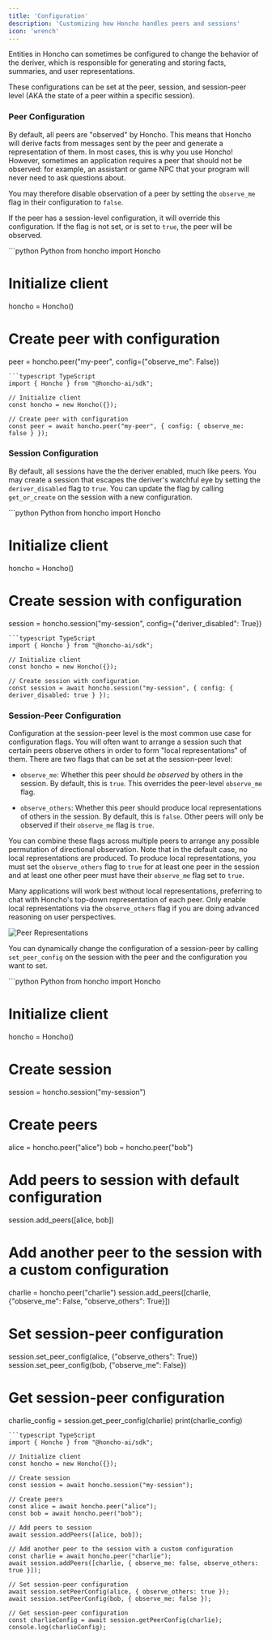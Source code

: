 ```yaml
---
title: 'Configuration'
description: 'Customizing how Honcho handles peers and sessions'
icon: 'wrench'
---
```


Entities in Honcho can sometimes be configured to change the behavior of the deriver, which is responsible for generating and storing facts, summaries, and user representations.

These configurations can be set at the peer, session, and session-peer level (AKA the state of a peer within a specific session).

### Peer Configuration

By default, all peers are "observed" by Honcho. This means that Honcho will derive facts from messages sent by the peer and generate a representation of them. In most cases, this is why you use Honcho! However, sometimes an application requires a peer that should not be observed: for example, an assistant or game NPC that your program will never need to ask questions about.

You may therefore disable observation of a peer by setting the `observe_me` flag in their configuration to `false`.

If the peer has a session-level configuration, it will override this configuration. If the flag is not set, or is set to `true`, the peer will be observed.

<CodeGroup>
```python Python
from honcho import Honcho

# Initialize client
honcho = Honcho()

# Create peer with configuration
peer = honcho.peer("my-peer", config={"observe_me": False})
```
```typescript TypeScript
import { Honcho } from "@honcho-ai/sdk";

// Initialize client
const honcho = new Honcho({});

// Create peer with configuration
const peer = await honcho.peer("my-peer", { config: { observe_me: false } });
```
</CodeGroup>

### Session Configuration

By default, all sessions have the the deriver enabled, much like peers. You may create a session that escapes the deriver's watchful eye by setting the `deriver_disabled` flag to `true`. You can update the flag by calling `get_or_create` on the session with a new configuration.

<CodeGroup>
```python Python
from honcho import Honcho

# Initialize client
honcho = Honcho()

# Create session with configuration
session = honcho.session("my-session", config={"deriver_disabled": True})
```
```typescript TypeScript
import { Honcho } from "@honcho-ai/sdk";

// Initialize client
const honcho = new Honcho({});

// Create session with configuration
const session = await honcho.session("my-session", { config: { deriver_disabled: true } });
```
</CodeGroup>

### Session-Peer Configuration

Configuration at the session-peer level is the most common use case for configuration flags. You will often want to arrange a session such that certain peers observe others in order to form "local representations" of them. There are two flags that can be set at the session-peer level:

- `observe_me`: Whether this peer should *be observed* by others in the session. By default, this is `true`. This overrides the peer-level `observe_me` flag.

- `observe_others`: Whether this peer should produce local representations of others in the session. By default, this is `false`. Other peers will only be observed if their `observe_me` flag is `true`.

You can combine these flags across multiple peers to arrange any possible permutation of directional observation. Note that in the default case, no local representations are produced. To produce local representations, you must set the `observe_others` flag to `true` for at least one peer in the session and at least one other peer must have their `observe_me` flag set to `true`.

Many applications will work best without local representations, preferring to chat with Honcho's top-down representation of each peer. Only enable local representations via the `observe_others` flag if you are doing advanced reasoning on user perspectives.

<img src="/images/local-vs-global-reps.png" alt="Peer Representations" />

You can dynamically change the configuration of a session-peer by calling `set_peer_config` on the session with the peer and the configuration you want to set.

<CodeGroup>
```python Python
from honcho import Honcho

# Initialize client
honcho = Honcho()

# Create session
session = honcho.session("my-session")

# Create peers
alice = honcho.peer("alice")
bob = honcho.peer("bob")

# Add peers to session with default configuration
session.add_peers([alice, bob])

# Add another peer to the session with a custom configuration
charlie = honcho.peer("charlie")
session.add_peers([charlie, {"observe_me": False, "observe_others": True}])

# Set session-peer configuration
session.set_peer_config(alice, {"observe_others": True})
session.set_peer_config(bob, {"observe_me": False})

# Get session-peer configuration
charlie_config = session.get_peer_config(charlie)
print(charlie_config)
```
```typescript TypeScript
import { Honcho } from "@honcho-ai/sdk";

// Initialize client
const honcho = new Honcho({});

// Create session
const session = await honcho.session("my-session");

// Create peers
const alice = await honcho.peer("alice");
const bob = await honcho.peer("bob");

// Add peers to session
await session.addPeers([alice, bob]);

// Add another peer to the session with a custom configuration
const charlie = await honcho.peer("charlie");
await session.addPeers([charlie, { observe_me: false, observe_others: true }]);

// Set session-peer configuration
await session.setPeerConfig(alice, { observe_others: true });
await session.setPeerConfig(bob, { observe_me: false });

// Get session-peer configuration
const charlieConfig = await session.getPeerConfig(charlie);
console.log(charlieConfig);
```
</CodeGroup>
